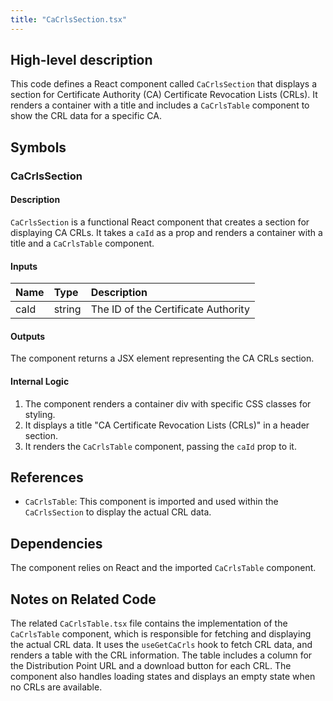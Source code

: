 ```yaml
---
title: "CaCrlsSection.tsx"
---
```


## High-level description
This code defines a React component called `CaCrlsSection` that displays a section for Certificate Authority (CA) Certificate Revocation Lists (CRLs). It renders a container with a title and includes a `CaCrlsTable` component to show the CRL data for a specific CA.

## Symbols

### CaCrlsSection
#### Description
`CaCrlsSection` is a functional React component that creates a section for displaying CA CRLs. It takes a `caId` as a prop and renders a container with a title and a `CaCrlsTable` component.

#### Inputs
| Name | Type | Description |
|:-----|:-----|:------------|
| caId | string | The ID of the Certificate Authority |

#### Outputs
The component returns a JSX element representing the CA CRLs section.

#### Internal Logic
1. The component renders a container div with specific CSS classes for styling.
2. It displays a title "CA Certificate Revocation Lists (CRLs)" in a header section.
3. It renders the `CaCrlsTable` component, passing the `caId` prop to it.

## References
- `CaCrlsTable`: This component is imported and used within the `CaCrlsSection` to display the actual CRL data.

## Dependencies
The component relies on React and the imported `CaCrlsTable` component.

## Notes on Related Code
The related `CaCrlsTable.tsx` file contains the implementation of the `CaCrlsTable` component, which is responsible for fetching and displaying the actual CRL data. It uses the `useGetCaCrls` hook to fetch CRL data, and renders a table with the CRL information. The table includes a column for the Distribution Point URL and a download button for each CRL. The component also handles loading states and displays an empty state when no CRLs are available.